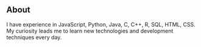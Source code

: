 ## About

I have experience in JavaScript, Python, Java, C, C++, R, SQL, HTML, CSS. My curiosity leads me to learn new technologies and development techniques every day.
